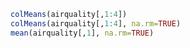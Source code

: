 
```r
colMeans(airquality[,1:4]) 
colMeans(airquality[,1:4], na.rm=TRUE) 
mean(airquality[,1], na.rm=TRUE) 
```  
 

